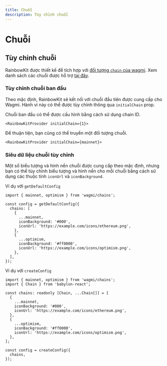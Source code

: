 ```yaml
---
title: Chuỗi
description: Tùy chỉnh chuỗi
---
```


# Chuỗi

## Tùy chỉnh chuỗi

RainbowKit được thiết kế để tích hợp với [đối tượng `chain` của wagmi](https://wagmi.sh/react/chains). Xem danh sách các chuỗi được hỗ trợ [tại đây](https://wagmi.sh/react/chains#supported-chains).

### Tùy chỉnh chuỗi ban đầu

Theo mặc định, RainbowKit sẽ kết nối với chuỗi đầu tiên được cung cấp cho Wagmi. Hành vi này có thể được tùy chỉnh thông qua `initialChain` prop.

Chuỗi ban đầu có thể được cấu hình bằng cách sử dụng chain ID.

```tsx
<RainbowKitProvider initialChain={1}>
```

Để thuận tiện, bạn cũng có thể truyền một đối tượng chuỗi.

```tsx
<RainbowKitProvider initialChain={mainnet}>
```

### Siêu dữ liệu chuỗi tùy chỉnh

Một số biểu tượng và hình nền chuỗi được cung cấp theo mặc định, nhưng bạn có thể tùy chỉnh biểu tượng và hình nền cho mỗi chuỗi bằng cách sử dụng các thuộc tính `iconUrl` và `iconBackground`.

Ví dụ với `getDefaultConfig`

```tsx
import { mainnet, optimism } from 'wagmi/chains';

const config = getDefaultConfig({
  chains: [
    {
      ...mainnet,
      iconBackground: '#000',
      iconUrl: 'https://example.com/icons/ethereum.png',
    },
    {
      ...optimism,
      iconBackground: '#ff0000',
      iconUrl: 'https://example.com/icons/optimism.png',
    },
  ],
});
```

Ví dụ với `createConfig`

```tsx
import { mainnet, optimism } from 'wagmi/chains';
import { Chain } from 'babylon-react';

const chains: readonly [Chain, ...Chain[]] = [
  {
    ...mainnet,
    iconBackground: '#000',
    iconUrl: 'https://example.com/icons/ethereum.png',
  },
  {
    ...optimism,
    iconBackground: '#ff0000',
    iconUrl: 'https://example.com/icons/optimism.png',
  },
];

const config = createConfig({
  chains,
});
```
